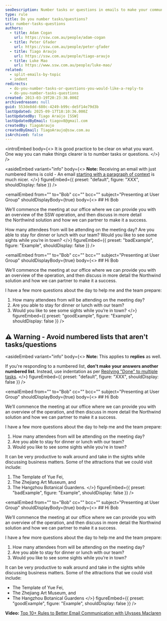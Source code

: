 ```yaml
---
seoDescription: Number tasks or questions in emails to make your communication clear and concise.
type: rule
title: Do you number tasks/questions?
uri: number-tasks-questions
authors:
  - title: Adam Cogan
    url: https://ssw.com.au/people/adam-cogan
  - title: Peter Gfader
    url: https://ssw.com.au/people/peter-gfader
  - title: Tiago Araujo
    url: https://ssw.com.au/people/tiago-araujo
  - title: Luke Mao
    url: https://www.ssw.com.au/people/luke-mao/
related:
  - split-emails-by-topic
  - indent
redirects:
  - do-you-number-tasks-or-questions-you-would-like-a-reply-to
  - do-you-number-tasks-questions
created: 2013-03-19T20:23:38.000Z
archivedreason: null
guid: 553de8dd-680c-4249-b99c-de5f14e79d3b
lastUpdated: 2025-09-17T18:10:36.000Z
lastUpdatedBy: Tiago Araújo [SSW]
lastUpdatedByEmail: tiagov8@gmail.com
createdBy: TiagoAraujo
createdByEmail: TiagoAraujo@ssw.com.au
isArchived: false
---
```


<introEmbed
  body={<>
It is good practice to be clear on what you want. One way you can make things clearer is to number tasks or questions.
  </>}
/>

<asideEmbed
  variant="info"
  body={<>
    **Note:** Receiving an email with just numbered items is cold - An email [starting with a paragraph of context](/add-context-reasoning-to-emails) is much nicer.
  </>}
  figureEmbed={{
    preset: "default",
    figure: "XXX",
    shouldDisplay: false
  }}
/>


<emailEmbed
  from=""
  to="Bob"
  cc=""
  bcc=""
  subject="Presenting at User Group"
  shouldDisplayBody={true}
  body={<>
    ## Hi Bob

We’ll commence the meeting at our office where we can provide you with an overview of the SSW operation, and then discuss in more detail the Northwind solution and how we can partner to make it a success.

How many attendees from will be attending on the meeting day? Are you able to stay for dinner or lunch with our team? Would you like to see some sights while you’re in town?
  </>}
  figureEmbed={{
    preset: "badExample",
    figure: "Example",
    shouldDisplay: false
  }}
/>

<emailEmbed
  from=""
  to="Bob"
  cc=""
  bcc=""
  subject="Presenting at User Group"
  shouldDisplayBody={true}
  body={<>
    ## Hi Bob

We’ll commence the meeting at our office where we can provide you with an overview of the operation, and then discuss in more detail the Northwind solution and how we can partner to make it a success.

I have a few more questions about the day to help me and the team prepare:

1. How many attendees from will be attending on the meeting day?
2. Are you able to stay for dinner or lunch with our team?
3. Would you like to see some sights while you’re in town?
  </>}
  figureEmbed={{
    preset: "goodExample",
    figure: "Example",
    shouldDisplay: false
  }}
/>

## ⚠️ Warning - Avoid numbered lists that aren't tasks/questions


<asideEmbed
  variant="info"
  body={<>
    **Note:** This applies to **replies** as well.

If you're responding to a numbered list, **don't make your answers another numbered list**. Instead, use indentation as per [Replying "Done" to multiple tasks](reply-done/#tip-3-replying-done-to-multiple-tasks).
  </>}
  figureEmbed={{
    preset: "default",
    figure: "XXX",
    shouldDisplay: false
  }}
/>


<emailEmbed
  from=""
  to="Bob"
  cc=""
  bcc=""
  subject="Presenting at User Group"
  shouldDisplayBody={true}
  body={<>
    ## Hi Bob

We’ll commence the meeting at our office where we can provide you with an overview of the operation, and then discuss in more detail the Northwind solution and how we can partner to make it a success.

I have a few more questions about the day to help me and the team prepare:

1. How many attendees from will be attending on the meeting day?
2. Are you able to stay for dinner or lunch with our team?
3. Would you like to see some sights while you’re in town?

It can be very productive to walk around and take in the sights while discussing business matters. Some of the attractions that we could visit include:

1. The Template of Yue Fei,
2. The Zhejiang Art Museum, and
3. The Hangzhou Botanical Guardens.
  </>}
  figureEmbed={{
    preset: "badExample",
    figure: "Example",
    shouldDisplay: false
  }}
/>

<emailEmbed
  from=""
  to="Bob"
  cc=""
  bcc=""
  subject="Presenting at User Group"
  shouldDisplayBody={true}
  body={<>
    ## Hi Bob

We’ll commence the meeting at our office where we can provide you with an overview of the operation, and then discuss in more detail the Northwind solution and how we can partner to make it a success.

I have a few more questions about the day to help me and the team prepare:

1. How many attendees from will be attending on the meeting day?
2. Are you able to stay for dinner or lunch with our team?
3. Would you like to see some sights while you’re in town?

It can be very productive to walk around and take in the sights while discussing business matters. Some of the attractions that we could visit include:

* The Template of Yue Fei,
* The Zhejiang Art Museum, and
* The Hangzhou Botanical Guardens
  </>}
  figureEmbed={{
    preset: "goodExample",
    figure: "Example",
    shouldDisplay: false
  }}
/>

**Video:** [Top 10+ Rules to Better Email Communication with Ulysses Maclaren](https://www.youtube.com/watch?v=LAqRokqq4jI)
